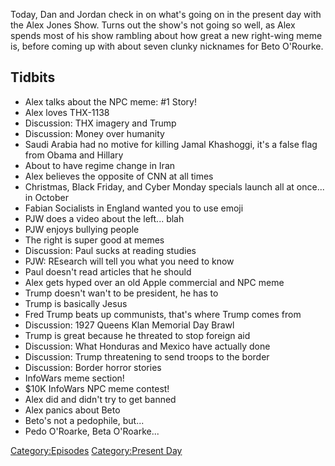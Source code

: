 {{Episode
    | title           = October 17, 2018
    | caption         = [https://knowledgefight.libsyn.com/knowledge-fight-october-17-2018 Listen to this episode on Libsyn]
    | episodeNumber   = 218
    | length          = 01:27:08
    | airDate         = October 19, 2018
    | coverageDate    = October 17, 2018
    | episodeType     = [[:Category:Present Day|Present Day]]
    | appearance      = [[Jamal Khashoggi]], [[Paul Joseph Watson]], [[Fred Trump]], [[Beto O'Roarke]]
    | oocDrop         = Gold Digger
    | previousEpisode = [[217: Space Liars and Dragon Moths]]
    | nextEpisode     = [[219: March 13, 2009]]
}}

{{Stub}}

Today, Dan and Jordan check in on what's going on in the present day with the Alex Jones Show. Turns out the show's not going so well, as Alex spends most of his show rambling about how great a new right-wing meme is, before coming up with about seven clunky nicknames for Beto O'Rourke.

==Tidbits==

*Alex talks about the NPC meme: #1 Story!
*Alex loves THX-1138
*Discussion: THX imagery and Trump
*Discussion: Money over humanity
*Saudi Arabia had no motive for killing Jamal Khashoggi, it's a false flag from Obama and Hillary
*About to have regime change in Iran
*Alex believes the opposite of CNN at all times
*Christmas, Black Friday, and Cyber Monday specials launch all at once... in October
*Fabian Socialists in England wanted you to use emoji
*PJW does a video about the left... blah
*PJW enjoys bullying people
*The right is super good at memes
*Discussion: Paul sucks at reading studies
*PJW: REsearch will tell you what you need to know
*Paul doesn't read articles that he should
*Alex gets hyped over an old Apple commercial and NPC meme
*Trump doesn't wan't to be president, he has to
*Trump is basically Jesus
*Fred Trump beats up communists, that's where Trump comes from
*Discussion: 1927 Queens Klan Memorial Day Brawl
*Trump is great because he threated to stop foreign aid
*Discussion: What Honduras and Mexico have actually done
*Discussion: Trump threatening to send troops to the border
*Discussion: Border horror stories
*InfoWars meme section!
*$10K InfoWars NPC meme contest!
*Alex did and didn't try to get banned
*Alex panics about Beto
*Beto's not a pedophile, but...
*Pedo O'Roarke, Beta O'Roarke...

[[Category:Episodes]]
[[Category:Present Day]]
